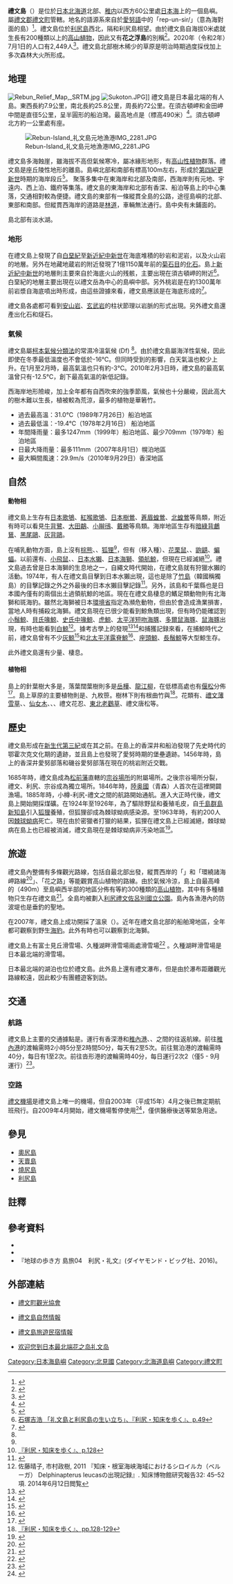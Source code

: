 {{noteTA
|1=zh-hans:千米; zh-hant:公里;
}}
{{Infobox 岛
|岛名 = 禮文島
| native name      = 礼文島
| native name lang =ja
|image = [[File:Rebun_island_seen_from_Rishiri_island.jpg|320px]]
|坐标 = {{coord|45|30| |N|141|4| |E}}
|面积 = 81.97<ref name="1998-12">[[#Ritou1998|『SHIMADAS』、p.12]]</ref>
|周长 = 72.0<ref name="1998-12" />
|海拔 = 489.8
|highest mount = {{link-ja|禮文岳|礼文岳}}
|海域 = [[日本海|日本海]]
|国家 = {{JPN}}
|country admin divisions title = [[行政區|行政區]]
|country admin divisions = [[北海道|北海道]][[禮文郡|禮文郡]][[禮文町|禮文町]]
}}
{{coord|45.382537|141.028061|display=title|source:ptwiki}}

'''禮文島'''（{{jpn|j=礼文島|hg=れぶんとう|rm=Rebuntō|f=y}}）是位於[[日本|日本]][[北海道|北海道]]北部、[[稚內市|稚内]]以西方60公里處[[日本海|日本海]]上的一個島嶼。屬[[禮文郡|禮文郡]][[禮文町|禮文町]]管轄。地名的語源系來自於[[愛努語|愛努語]]中的「rep-un-sir/{{lang|ain|レプン・シリ}}」（意為海對面的島）<ref name=":0">{{Cite web|url=http://www.pref.hokkaido.lg.jp/ks/ass/grp/141145P.pdf|title=アイヌ語地名リスト ル～ワ　P141-145|accessdate=2018-06-17|date=2007|work=[http://www.pref.hokkaido.lg.jp/ks/ass/new_timeilist.htm アイヌ語地名リスト]|publisher=北海道 環境生活部 アイヌ政策推進室}}</ref>。禮文島位於[[利尻島|利尻島]]西北，隔{{link-ja|禮文水道|礼文水道}}和利尻島相望。由於禮文島自海拔0米處就生長有200種類以上的[[高山植物|高山植物]]，因此又有'''花之浮島'''的別稱<ref name="park-rishiri">{{cite web |url=http://www.env.go.jp/park/rishiri/intro/outline.html |script-title=ja:利尻礼文サロベツ国立公園|accessdate=2014-07-28|publisher={{lang|ja|環境省}} |language=ja}}</ref>。2020年（令和2年）7月1日的人口有2,449人<ref>{{Cite_web|url=http://www.town.rebun.hokkaido.jp/koho/pdf/120_91726230.pdf|title=広報れぶん 513号 |author=礼文町役場 |number=513 |page=14 |format=pdf |accessdate=2020-08-22 |}}</ref>。禮文島北部樹木稀少的草原是明治時期過度採伐加上多次森林大火所形成。

== 地理 ==
[[File:Rebun_Relief_Map,_SRTM.jpg|thumb]]
[[File:Sukoton.JPG|thumb]]]]
禮文島是日本最北端的有人島。東西長約7.9公里，南北長約25.8公里，周長約72公里。在須古頓岬和金田岬中間是直径5公里，呈半圓形的船泊灣。最高地点是{{link-ja|禮文岳|礼文岳}}（標高490米）<ref>{{cite web |url=http://www.rinya.maff.go.jp/hokkaido/soya/news/100409_2.html |script-title=ja:冬の礼文岳に登りました。|accessdate=2014-07-28|publisher={{lang|ja|北海道森林管理局}} |language=ja}}</ref>。須古頓岬北方約一公里處有座{{link-ja|海驢島|海驢島|海獅島}}。

[[File:Rebun-Island_礼文島元地漁港IMG_2281.JPG|thumb]]

禮文島多海蝕崖，雖海拔不高但氣候寒冷，屬冰緣形地形，有[[高山植物|高山性植物]]群落。禮文島是座丘陵性地形的離島。島嶼北部和南部有標高100m左右，形成於[[第四紀|第四紀]][[更新世|更新世]]時期的海岸段丘<ref>{{Citation|author=植木岳雪 |contribution=利尻島礼文島の海成段丘 |editor=利尻町立博物館 |title=利尻研究 |volume=19 |pages=67-78 |year=2000 |url=http://www.town.rishiri.hokkaido.jp/rishiri/2579.htm}}</ref>。
聚落多集中在東海岸和北部及南部，西海岸則有元地、宇遠内、西上泊、鐵府等集落。禮文島的東海岸和北部有香深、船泊等島上的中心集落，交通相對較為便捷。禮文島的東部有一條縱貫全島的公路，途徑島嶼的北部、東部和南部。但縱貫西海岸的道路是[[林道|林道]]，車輛無法通行。島中央有未鋪面的{{link-ja|禮文林道|礼文林道}}。

島北部有淡水湖{{link-ja|久種湖|久種湖}}。

=== 地形 ===
在禮文島上發現了自[[白堊紀|白堊紀]]至[[新近紀|新近紀]][[中新世|中新世]]在海底堆積的砂岩和泥岩，以及火山岩的地層。另外在地藏地蔵岩的附近發現了1億1150萬年前的[[菊石目|菊石目]]的[[化石|化石]]。島上[[新近紀|新近紀]][[中新世|中新世]]的地層則主要來自於海底火山的残骸，主要出現在須古頓岬的附近<ref name="1997-49">[[#Umezawa1997|石塚吉浩 「礼文島と利尻島の生い立ち」、『利尻・知床を歩く』、p.49]]</ref>。白堊紀的地層主要出現在以禮文岳為中心的島嶼中部。另外桃岩是在約1300萬年前岩漿自海底噴出時形成，由這些證據來看，禮文島應該是在海底形成的<ref>{{cite web |url=http://www.geosites-hokkaido.org/class/ohg/ohg_rebun.html|script-title=ja:海底火山噴出物の島「礼文島」|accessdate=2014-07-28|publisher=Online Hokkaido Geopark |language=ja}}</ref>。

禮文島各處都可看到[[安山岩|安山岩]]、[[玄武岩|玄武岩]]的柱状節理以岩脈的形式出現。另外禮文島還產出化石和燧石。

=== 氣候 ===
禮文島屬[[柯本氣候分類法|柯本氣候分類法]]的常濕冷溫氣候 (Df) <ref name="park-rishiri" />。由於禮文島屬海洋性氣候，因此即使在冬季最低溫度也不會低於-16℃。但同時受到{{link-ja|利曼洋流|リマン海流}}的影響，白天氣溫也較少上升。在1月至2月時，最高氣溫也只有約-3℃。2010年2月3日時，禮文島的最高氣溫曾只有-12.5℃，創下最高氣溫的新低記錄。

西海岸地形險峻，加上全年都有自西吹來的強季節風，氣候也十分嚴峻，因此高大的樹木難以生長，植被較為荒涼，最多的植物是華箬竹。

* 過去最高溫：31.0℃（1989年7月26日）船泊地區
* 過去最低溫：-19.4℃（1978年2月16日） 船泊地區
* 年間降雨量：最多1247mm（1999年）船泊地區、最少709mm（1979年）船泊地區
* 日最大降雨量：最多111mm（2007年8月1日）幌泊地區
* 最大瞬間風速：29.9m/s（2010年9月29日）香深地區

== 自然 ==
==== 動物相 ====
禮文島上生存有[[日本歌鴝|日本歌鴝]]、[[紅喉歌鴝|紅喉歌鴝]]、[[日本樹鶯|日本樹鶯]]、[[蒼眉蝗鶯|蒼眉蝗鶯]]、[[北蝗鶯|北蝗鶯]]等鳥類，{{link-ja|久種湖|久種湖}}附近有時可以看見[[牛背鷺|牛背鷺]]、[[大田鷸|大田鷸]]、[[小辮鴴|小辮鴴]]、[[戴勝|戴勝]]等鳥類。海岸地區生存有[[暗綠背鸕鶿|暗綠背鸕鶿]]、[[黑尾鷗|黑尾鷗]]、[[灰背鷗|灰背鷗]]。

在哺乳動物方面，島上沒有[[棕熊|棕熊]]、{{link-ja|蝦夷鹿|エゾシカ}}、[[狐狸|狐狸]]<ref name="park-rishiri"/>，但有{{link-ja|日本鼬|ニホンイタチ}}（移入種）、[[花栗鼠|花栗鼠]]、{{link-ja|谷地鼠|ヤチネズミ}}、[[鼩鼱|鼩鼱]]、[[蝙蝠|蝙蝠]]。以前還有{{link-ja|蝦夷栗鼠|エゾリス}}、[[小飛鼠|小飛鼠]]、{{link-ja|日本伶鼬|ニホンイイズナ}}、[[日本水獺|日本水獺]]、[[日本海獅|日本海獅]]、[[領航鯨|領航鯨]]，但現在已經滅絕<ref name="1997-128">[[#Umezawa1997|『利尻・知床を歩く』、p.128]]</ref>。禮文島過去曾是日本海獅的生息地之一，自繩文時代開始，在禮文島就有狩獵水獺的活動。1974年，有人在禮文島目擊到日本水獺出現，這也是除了[[竹島|竹島]]（韓國稱獨島）的目擊記錄之外之外最後的日本水獺目擊記錄<ref>{{cite web|url=http://www.biodic.go.jp/rdb_fts/2000/74-081.html|script-title=ja:ニホンアシカ|accessdate=2014-07-28|publisher={{lang|ja|生物多様性センター}}|language=ja|deadurl=yes|archiveurl=https://web.archive.org/web/20110605064619/http://www.biodic.go.jp/rdb_fts/2000/74-081.html|archivedate=2011-06-05}}</ref>。另外，該島和千葉縣也是日本國內僅有的兩個出土過領航鯨的地區。現在在禮文島棲息的鰭足類動物則有北海獅和斑海豹。雖然北海獅被日本[[環境省|環境省]]指定為瀕危動物，但由於會造成漁業損害，當地人時有捕殺北海獅。禮文島現在已很少能看到鯨魚類出現，但有時仍能確認到[[小鬚鯨|小鬚鯨]]、[[貝氏喙鯨|貝氏喙鯨]]、[[史氏中喙鯨|史氏中喙鯨]]、[[虎鯨|虎鯨]]、[[太平洋短吻海豚|太平洋短吻海豚]]、[[多爾鼠海豚|多爾鼠海豚]]、[[鼠海豚|鼠海豚]]出現，有時也能看到[[白鯨|白鯨]]<ref>佐藤晴子, 市村政樹, 2011 『知床・根室海峡海域におけるシロイルカ（ベルーガ） Delphinapterus leucasの出現記録』. 知床博物館研究報告32: 45–52項. 2014年6月12日閲覧</ref>。據考古學上的發現<ref>{{cite web|url=http://www.cho.co.jp/natural-h/download/archive/shiretoko/2703s_UNI.pdf.|script-title=ja:知床周辺海域の鯨類|accessdate=2014-07-28|publisher={{lang|ja|宇仁義和}}|language=ja}}{{dead link|date=2018年4月 |bot=InternetArchiveBot |fix-attempted=yes }}</ref><ref>{{cite web|url=http://www.frpac.or.jp/about/files/sem1907.pdf.|script-title=ja:北の海の道リイシリのアイヌ史|accessdate=2014-07-28|publisher={{lang|ja|西谷榮治}}|language=ja}}{{Dead link|date=2019年11月 |bot=InternetArchiveBot |fix-attempted=yes }}</ref>和捕獲記録來看，在捕鯨時代之前，禮文島曾有不少[[灰鯨|灰鯨]]<ref>{{cite web |url=http://www.h6.dion.ne.jp/~unisan/data/graywhale/cetaken15.html |script-title=ja:西部系群コククジラ Eschrictius robustus の記録集成と通過海峡 |accessdate=2014-07-28 |publisher={{lang|ja|宇仁義和}} |language=ja |deadurl=yes |archiveurl=https://web.archive.org/web/20150924024507/http://www.h6.dion.ne.jp/~unisan/data/graywhale/cetaken15.html |archivedate=2015年9月24日 |df= }}</ref>和[[北太平洋露脊鯨|北太平洋露脊鯨]]<ref>{{cite web |url=http://www.sfcelticmusic.com/js/RTWHALES/sciliterature.htm |title=Historic distribution and abundance of the right whale (Eubalaena glacialis) in the North Pacific, Bering Sea, Sea of Okhotsk and Sea of Japan from the Maury Whale Charts|accessdate=2014-07-28|publisher=Scarff, J.E., 1991 |language=en}}</ref>、[[座頭鯨|座頭鯨]]、[[長鬚鯨|長鬚鯨]]等大型鯨生存。

此外禮文島還有少量{{link-ja|蝦夷赤蛙|エゾアカガエル}}、{{link-ja|日本小龍蝦|ニホンザリガニ}}棲息。

==== 植物相 ====
島上的針葉樹大多是{{link-ja|椴松|トドマツ}}，落葉闊葉樹則多是[[岳樺|岳樺]]、[[龍江柳|龍江柳]]，在低標高處也有[[偃松|偃松]]分佈<ref>{{Citation|author1=杣田美野里 |author2=佐藤雅彦 |author3=宮本誠一郎 |title=利尻・礼文自然観察ガイド |publisher=山と渓谷社 |year=2006 |pages=10-13}}</ref>。島上草原的主要植物則是{{link-ja|千島笹|チシマザサ}}、九枚笹。樹林下則有根曲竹與{{link-ja|蔦漆|ツタウルシ}}<ref name="1997-129">[[#Umezawa1997|『利尻・知床を歩く』、pp.128-129]]</ref>。花類有{{link-ja|禮文草|レブンソウ}}、[[禮文薄雪草|禮文薄雪草]]、{{link-ja|禮文敦盛草|レブンアツモリソウ}}、[[仙女木|仙女木]]、{{link-ja|二並草|フタナミソウ}}、{{link-ja|礼文小櫻|レブンコザクラ}}、禮文花忍、[[東北老鸛草|東北老鸛草]]、禮文唐松等。

== 歷史 ==
禮文島形成在[[新生代|新生代]][[第三紀|第三紀]]或在其之前。在島上的香深井和船泊發現了先史時代的鄂霍次克文化期的遺跡，並且島上也發現了愛努時期的堡壘遺跡。1456年時，島上的香深井愛努部落和磯谷愛努部落在現在的桃岩附近交戰。

1685年時，禮文島成為[[松前藩|松前藩]]直轄的[[宗谷郡|宗谷場所]]的附屬場所。之後宗谷場所分裂，禮文、利尻、宗谷成為獨立場所。1846年時，[[陸奥國|陸奥國]]（青森）人首次在這裡開闢漁場。1885年時，小樽-利尻-禮文之間的航路開始通航。進入大正時代後，禮文島上開始開採煤礦。在1924年至1926年，為了驅除野鼠和養殖毛皮，自[[千島群島|千島群島]][[新知島|新知島]]引入[[狐狸|狐狸]]養殖，但狐狸卻成為棘球蚴病感染源。至1963年時，有約200人因[[棘球蚴病|棘球蚴病]]死亡。現在由於密獵者打獵的結果，狐狸在禮文島上已經滅絕，棘球蚴病在島上也已經被消滅，禮文島現在是棘球蚴病非汚染地區<ref>{{cite web |url=http://idsc.nih.go.jp/iasr/20/227/dj2275.html |script-title=ja:礼文島エキノコックス症の自然史|accessdate=2014-07-28|publisher={{lang|ja|[[国立感染症研究所|国立感染症研究所]]感染症情報センター}} |language=ja}}</ref>。

== 旅遊 ==
禮文島內整備有多條觀光路線，包括自最北部{{link-ja|須古頓岬|スコトン岬}}出發，縱貫西岸的「{{link-ja|愛與浪漫的8小時路線|愛とロマンの8時間コース}}」和「環繞諸海岬路線<ref>{{cite web |url=http://idsc.nih.go.jp/iasr/20/227/dj2275.html |script-title=ja:散策路マップ|accessdate=2014-07-28|publisher={{lang|ja|礼文町}} |language=ja}}</ref>」、「花之路」等能觀賞高山植物的路線。由於氣候冷涼，島上自最高峰的{{link-ja|禮文岳|礼文岳}}（490m）至島嶼西半部的地區分佈有{{link-ja|禮文敦盛草|レブンアツモリソウ}}等約300種類的[[高山植物|高山植物]]，其中有多種植物只生存在禮文島<ref>{{cite web |url=http://www.env.go.jp/park/rishiri/guide/view.html |script-title=ja:みどころ紹介|accessdate=2014-07-28|publisher={{lang|ja|利尻礼文サロベツ国立公園}} |language=ja}}</ref>。全島均被劃入[[利尻禮文佐呂別國立公園|利尻禮文佐呂別國立公園]]。島內各漁港內的防波堤也是垂釣的聖地。

在2007年，禮文島上成功開採了溫泉（{{link-ja|禮文島溫泉|礼文島温泉}}）。近年在禮文島北部的船舶灣地區，全年都可觀察到野生[[海豹|海豹]]。此外有時也可以觀察到北海獅。

禮文島上有富士見丘滑雪場、久種湖畔滑雪場兩處滑雪場<ref>{{cite web |url=http://www.reikyoi.jp/index.php/%E7%A4%BE%E4%BC%9A%E6%95%99%E8%82%B2%E6%96%BD%E8%A8%AD/%E5%AF%8C%E5%A3%AB%E8%A6%8B%E3%83%B6%E4%B8%98%E3%82%B9%E3%82%AD%E3%83%BC%E5%A0%B4/ |script-title=ja:富士見ヶ丘スキー場・久種湖畔スキー場|accessdate=2014-07-28|publisher={{lang|ja|礼文町教育委員会}} |language=ja}}</ref>
。久種湖畔滑雪場是日本最北端的滑雪場。

日本最北端的湖泊{{link-ja|久種湖|久種湖}}也位於禮文島。此外島上還有禮文瀑布，但是由於瀑布距離觀光路線較遠，因此較少有團體遊客到訪。

{{Gallery
|File:Peach rock 20140815.jpg|桃岩
|File:Sukaicape.jpg|澄海岬
|File:Rebun Island Cat Rock.JPG|元地海岸和貓岩
|File:Rebun Island 20140814.jpg|桃岩莊
}}

== 交通 ==
=== 航路 ===
禮文島上主要的交通據點是{{link-ja|香深港|香深港}}。{{link-ja|HeartLand渡船|ハートランドフェリー}}運行有香深港和[[稚內港|稚內港]]、{{link-ja|鴛泊港|鴛泊港}}、{{link-ja|沓形港|沓形港}}之間的往返航線。前往[[稚內港|稚內港]]的渡輪需時2小時5分至2時間50分，每天有2至5次。前往鴛泊港的渡輪需時40分，每日有1至2次。前往沓形港的渡輪需時40分，每日運行2次2（僅5 - 9月運行）<ref>{{cite web|url=http://www.heartlandferry.jp/rishiri/index.html|script-title=ja:稚内～利尻島・礼文島|accessdate=2014-07-28|publisher=heartlandferry|language=ja|deadurl=yes|archiveurl=https://web.archive.org/web/20140728191450/http://www.heartlandferry.jp/rishiri/index.html|archivedate=2014-07-28}}</ref>。

=== 空路 ===
[[禮文機場|禮文機場]]是禮文島上唯一的機場，但自2003年（平成15年）4月之後已無定期航班飛行。自2009年4月開始，禮文機場暫停使用<ref>{{cite web |url=http://www.mlit.go.jp/report/press/cab05_hh_000012.html |script-title=ja:礼文空港の供用休止の許可について|accessdate=2014-07-28|publisher={{lang|ja|国土交通省}} |language=ja}}</ref>，僅供醫療後送等緊急用途。

== 參見 ==
{{Commonscat|Rebun Island}}
* [[奧尻島|奧尻島]]
* [[天賣島|天賣島]]
* [[燒尻島|燒尻島]]
* [[利尻島|利尻島]]

== 註釋 ==
{{reflist}}
== 參考資料 ==
* {{Citation|author=財団法人日本離島センター |title=SHIMADAS（シマダス） |year=1998 |ref=Ritou1998}}
* {{Citation|author=梅沢俊 |title=利尻・礼文を歩く |publisher=山と渓谷社 |year=1997 |ref=Umezawa1997}}
* 『地球の歩き方 島旅04　利尻・礼文』(ダイヤモンド・ビッグ社、2016)。

==外部連結==
*{{Ja icon}}[http://www.rebun-island.jp/ 禮文町觀光協會]
*{{Ja icon}}[https://web.archive.org/web/20070521110526/http://www11.ocn.ne.jp/~rebuncle/ 禮文島自然情報]
*{{Ja icon}}[http://www.rebun-staynavi.jp/ 禮文島旅遊民宿情報]{{dead link|date=2018年4月 |bot=InternetArchiveBot |fix-attempted=yes }}
*{{Cn icon}}[http://www.rebun-island.jp/cn/ 欢迎您到日本最北端花之岛礼文岛]
{{Pacific Islands}}
{{Authority control}}

{{DEFAULTSORT:Rebun-tou}}
[[Category:日本海島嶼|Category:日本海島嶼]]
[[Category:北見國|Category:北見國]]
[[Category:北海道島嶼|Category:北海道島嶼]]
[[Category:禮文町|Category:禮文町]]